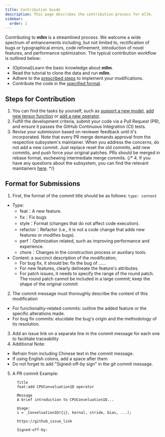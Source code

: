---
title: Contribution Guide
description: This page describes the contribution process for mllm.
sidebar:
  order: 1
---

Contributing to **mllm** is a streamlined process. We welcome a wide spectrum of enhancements including, but not limited to, rectification of bugs or typographical errors, code refinement, introduction of novel features, and performance optimization. The typical contribution workflow is outlined below:
- (Optional)Learn the basic knowledge about **mllm**.
- Read the tutorial to clone the data and run **mllm**.
- Adhere to the [prescribed steps](#steps-for-contribution) to implement your modifications.
- Contribute the code in the [specified format](#format-for-submissions).

## Steps for Contribution

1. You can find the tasks by yourself, such as [support a new model](/contributing/support_new_model), [add new tensor function](/contributing/add_new_tensor_function) or [add a new operator](/contributing/add_new_operator).
2. Fulfill the development criteria, submit your code via a Pull Request (PR), and ensure it passes the GitHub Continuous Integration (CI) tests.
3. Revise your submission based on reviewer feedback until it's incorporated. Note that every PR merge demands approval from the respective subsystem's maintainer. When you address the concerns, do not add a new commit. Just replace reset the old commits, add new commits, and push force your original patches. PRs should be merged in rebase format, eschewing intermediate merge commits.
{/* 4. If you have any questions about the subsystem, you can find the relevant maintainers [here](). */}

## Format for Submissions

1. First, the format of the commit title should be as follows: `type: content`
  - Type: 
    - feat：A new feature.
    - fix：Fix bugs
    - style：Format (changes that do not affect code execution).
    - refactor：Refactor (i.e., it is not a code change that adds new features or modifies bugs).
    - perf：Optimization related, such as improving performance and experience.
    - chore：Changes in the construction process or auxiliary tools.
  - Content: a succinct description of the modification;
    - For bug fix, it should be: fix the bug of ......
    - For new features, clearly delineate the feature's attributes.
    - For patch issues, it needs to specify the range of the round patch. The round patch cannot be included in a large commit; keep the shape of the original commit
2. The commit message must thoroughly describe the content of this modification
  - For functionality-related commits: outline the added feature or the specific alterations made.
  - For bug fix commits: elucidate the bug's origin and the methodology of its resolution.
3. Add an issue link on a separate line in the commit message for each one to facilitate traceability
4. Additional Note:
  -  Refrain from including Chinese text in the commit message.
  -  If using English colons, add a space after them
  - Do not forget to add "Signed-off-by sign" in the git commit message.
5.  A PR commit Example:
    ```
      Title
      feat:add CPUConveluation1D operator

      Message
      A brief introduction to CPUConveluation1D...

      Usage:
      i = _Conveluation1D({i}, kernal, stride, bias, ...);

      https://github_issue_link

      Signed-off-by: 
    ```
